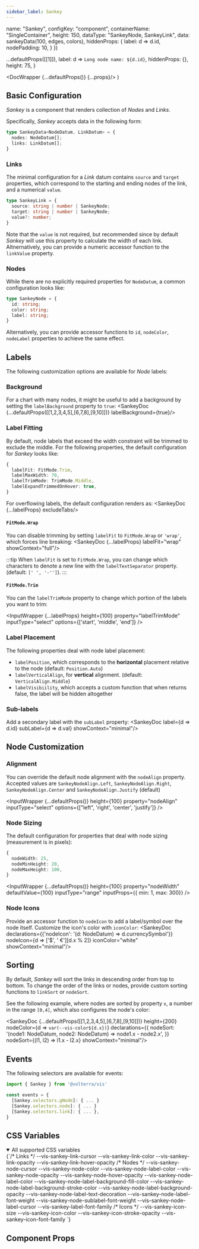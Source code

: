 ```yaml
---
sidebar_label: Sankey
---
```



  name: "Sankey",
  configKey: "component",
  containerName: "SingleContainer",
  height: 150,
  dataType: "SankeyNode, SankeyLink",
  data: sankeyData(100, edges, colors),
  hiddenProps: {
    label: d => d.id,
    nodePadding: 10,
  }
})

  ...defaultProps([[1]]),
  label: d => `Long node name: ${d.id}`,
  hiddenProps: {},
  height: 75,
}

  <DocWrapper {...defaultProps()} {...props}/>
)

## Basic Configuration
_Sankey_ is a component that renders collection of _Nodes_ and _Links_.

<SankeyDoc showContext='full'/>

Specifically, _Sankey_ accepts data in the following form:

```ts
type SankeyData<NodeDatum, LinkDatum> = {
  nodes: NodeDatum[];
  links: LinkDatum[];
}
```

### Links
The minimal configuration for a _Link_ datum contains `source` and `target` properties, which
correspond to the starting and ending nodes of the link, and a numerical `value`.

```ts
type SankeyLink = {
  source: string | number | SankeyNode;
  target: string | number | SankeyNode;
  value?: number;
}
```

Note that the `value` is not required, but recommended since by default _Sankey_ will use
this property to calculate the width of each link. Altnernatively, you can provide a numeric accessor function
to the `linkValue` property.

### Nodes
While there are no explicitly required properties for `NodeDatum`, a common configuration looks like:

```ts
type SankeyNode = {
  id: string;
  color: string;
  label: string;
}
```

Alternatively, you can provide accessor functions to `id`, `nodeColor`, `nodeLabel` properties
to achieve the same effect.

## Labels
The following customization options are available for _Node_ labels:

### Background
For a chart with many nodes, it might be useful to add a background by setting the `labelBackground` property to `true`:
<SankeyDoc {...defaultProps([[1,2,3,4,5],[6,7,8],[9,10]])} labelBackground={true}/>

### Label Fitting
By default, node labels that exceed the width constraint will be trimmed to exclude the middle.
For the following properties, the default configuration for _Sankey_ looks like:

```ts
{
  labelFit: FitMode.Trim,
  labelMaxWidth: 70,
  labelTrimMode: TrimMode.Middle,
  labelExpandTrimmedOnHover: true,
}
```

For overflowing labels, the default configuration renders as:
<SankeyDoc {...labelProps} excludeTabs/>

#### `FitMode.Wrap`
You can disable trimming by setting `labelFit` to `FitMode.Wrap` or `'wrap'`, which forces line breaking:
<SankeyDoc {...labelProps} labelFit="wrap" showContext="full"/>

:::tip
When `labelFit` is set to `FitMode.Wrap`, you can change which characters to denote a new line
with the `labelTextSeparator` property.
(default: `[' ', '-'']`).
:::

#### `FitMode.Trim`
You can the `labelTrimMode` property to change which portion of the labels you want to trim:

<InputWrapper
  {...labelProps}
  height={100}
  property="labelTrimMode"
  inputType="select"
  options={['start', 'middle', 'end']}
/>

### Label Placement
The following properties deal with node label placement:
- `labelPosition`, which corresponds to the **horizontal** placement relative to the node (default: `Position.Auto`)
- `labelVerticalAlign`, for **vertical** alignment. (default: `VerticalAlign.Middle`)
- `labelVisibiility`, which accepts a custom function that when returns false, the label will be hidden altogether

### Sub-labels
Add a secondary label with the `subLabel` property:
<SankeyDoc label={d => d.id} subLabel={d => d.val} showContext="minimal"/>

## Node Customization
### Alignment
You can override the default node alignment with the `nodeAlign` property. Accepted values are
 `SankeyNodeAlign.Left`,  `SankeyNodeAlign.Right`,  `SankeyNodeAlign.Center` and  `SankeyNodeAlign.Justify` (default)

<InputWrapper
  {...defaultProps()}
  height={100}
  property="nodeAlign"
  inputType="select"
  options={["left", 'right', 'center', 'justify']}
/>


### Node Sizing
The default configuration for properties that deal with node sizing (measurement is in pixels):

```ts
{
  nodeWidth: 25, 
  nodeMinHeight: 20,
  nodeMaxHeight: 100,
}
```

<InputWrapper
  {...defaultProps()}
  height={100}
  property="nodeWidth"
  defaultValue={100}
  inputType="range"
  inputProps={{ min: 1, max: 300}}
/>

### Node Icons
Provide an accessor function to `nodeIcon` to add a label/symbol over the node itself. Customize the
icon's color with `iconColor`:
<SankeyDoc declarations={{'nodeIcon': '(d: NodeDatum) => d.currencySymbol'}} nodeIcon={d => ['$', ' €'][d.x % 2]} iconColor="white" showContext="minimal"/>

## Sorting
By default, _Sankey_ will sort the links in descending order from top to bottom.
To change the order of the links or nodes, provide custom sorting functions to `linkSort` or
`nodeSort`.

See the following example, where nodes are sorted by property `x`, a number in the range `[0,4]`,
which also configures the node's color:

<SankeyDoc {...defaultProps([[1,2,3,4,5],[6,7,8],[9,10]])}
  height={200}
  nodeColor={d => `var(--vis-color${d.x})`}
  declarations={{
    nodeSort: '(node1: NodeDatum, node2: NodeDatum) => node1.x - node2.x',
  }}
  nodeSort={(l1, l2) => l1.x - l2.x}
  showContext="minimal"/>

## Events
The following selectors are available for events:
```ts
import { Sankey } from '@volterra/vis'

const events = {
  [Sankey.selectors.gNode]: { ... }
  [Sankey.selectors.node]: { ... }
  [Sankey.selectors.link]: { ... },
}
```

## CSS Variables
<details open>
  <summary>All supported CSS variables</summary>
  <CodeBlock language="css">
  {`/* Links */
--vis-sankey-link-cursor
--vis-sankey-link-color
--vis-sankey-link-opacity
--vis-sankey-link-hover-opacity
/* Nodes */
--vis-sankey-node-cursor
--vis-sankey-node-color
--vis-sankey-node-label-color
--vis-sankey-node-opacity
--vis-sankey-node-hover-opacity
--vis-sankey-node-label-color
--vis-sankey-node-label-background-fill-color
--vis-sankey-node-label-background-stroke-color
--vis-sankey-node-label-background-opacity
--vis-sankey-node-label-text-decoration
--vis-sankey-node-label-font-weight
--vis-sankey-node-sublabel-font-weight
--vis-sankey-node-label-cursor
--vis-sankey-label-font-family
/* Icons */
--vis-sankey-icon-size
--vis-sankey-icon-color
--vis-sankey-icon-stroke-opacity
--vis-sankey-icon-font-family
`}
  </CodeBlock>
</details>

## Component Props
<PropTable name="VisSankey"/>